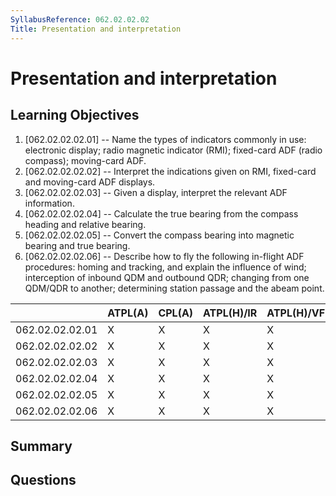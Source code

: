 ```yaml
---
SyllabusReference: 062.02.02.02
Title: Presentation and interpretation
---
```


# Presentation and interpretation

## Learning Objectives

1. [062.02.02.02.01] -- Name the types of indicators commonly in use: electronic
   display; radio magnetic indicator (RMI); fixed-card ADF (radio compass);
   moving-card ADF.
2. [062.02.02.02.02] -- Interpret the indications given on RMI, fixed-card and
   moving-card ADF displays.
3. [062.02.02.02.03] -- Given a display, interpret the relevant ADF information.
4. [062.02.02.02.04] -- Calculate the true bearing from the compass heading and
   relative bearing.
5. [062.02.02.02.05] -- Convert the compass bearing into magnetic bearing and
   true bearing.
6. [062.02.02.02.06] -- Describe how to fly the following in-flight ADF
   procedures: homing and tracking, and explain the influence of wind;
   interception of inbound QDM and outbound QDR; changing from one QDM/QDR to
   another; determining station passage and the abeam point.

|                 | ATPL(A) | CPL(A) | ATPL(H)/IR | ATPL(H)/VFR | CPL(H) | IR  | CBIR(A) |
| --------------- | ------- | ------ | ---------- | ----------- | ------ | --- | ------- |
| 062.02.02.02.01 | X       | X      | X          | X           | X      | X   | X       |
| 062.02.02.02.02 | X       | X      | X          | X           | X      | X   | X       |
| 062.02.02.02.03 | X       | X      | X          | X           | X      | X   | X       |
| 062.02.02.02.04 | X       | X      | X          | X           | X      | X   | X       |
| 062.02.02.02.05 | X       | X      | X          | X           | X      | X   | X       |
| 062.02.02.02.06 | X       | X      | X          | X           | X      | X   | X       |

## Summary

## Questions
